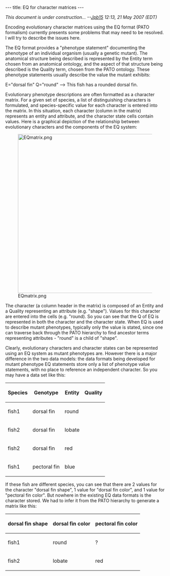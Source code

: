 ---
title: EQ for character matrices
---

''This document is under construction... --[[User:Jpb15|Jpb15]] 12:13, 21 May 2007 (EDT)''

Encoding evolutionary character matrices using the EQ format (PATO formalism) currently presents some problems that may need to be resolved.  I will try to describe the issues here.

The EQ format provides a "phenotype statement" documenting the phenotype of an individual organism (usually a genetic mutant).  The anatomical structure being described is represented by the Entity term chosen from an anatomical ontology, and the aspect of that structure being described is the Quality term, chosen from the PATO ontology.  These phenotype statements usually describe the value the mutant exhibits:

E="dorsal fin" Q="round"   --> This fish has a rounded dorsal fin.

Evolutionary phenotype descriptions are often formatted as a character matrix.  For a given set of species, a list of distinguishing characters is formulated, and species-specific value for each character is entered into the matrix.  In this situation, each character (column in the matrix) represents an entity and attribute, and the character state cells contain values.  Here is a graphical depiction of the relationship between evolutionary characters and the components of the EQ system:

[[Image:EQmatrix.png|center|500px]]

The character (a column header in the matrix) is composed of an Entity and a Quality representing an attribute (e.g. "shape").  Values for this character are entered into the cells (e.g. "round).  So you can see that the Q of EQ is represented in both the character and the character state.  When EQ is used to describe mutant phenotypes, typically only the value is stated, since one can traverse back through the PATO hierarchy to find ancestor terms representing attributes - "round" is a child of "shape".

Clearly, evolutionary characters and character states can be represented using an EQ system as mutant phenotypes are.  However there is a major difference in the two data models: the data formats being developed for mutant phenotype EQ statements store only a list of phenotype value statements, with no place to reference an independent character.  So you may have a data set like this:

{| border="1" cellpadding="3"
! Species
! Genotype
! Entity
! Quality
|-
| fish1 || dorsal fin || round
|-
| fish2 || dorsal fin || lobate
|-
| fish2 || dorsal fin || red
|-
| fish1 || pectoral fin || blue
|}

If these fish are different species, you can see that there are 2 values for the character "dorsal fin shape", 1 value for "dorsal fin color", and 1 value for "pectoral fin color".  But nowhere in the existing EQ data formats is the character stored.  We had to infer it from the PATO hierarchy to generate a matrix like this:

{| border="1" cellpadding="3"
! dorsal fin shape
! dorsal fin color
! pectoral fin color
|-
| fish1 || round || ? || blue
|-
| fish2 || lobate || red || ?
|}